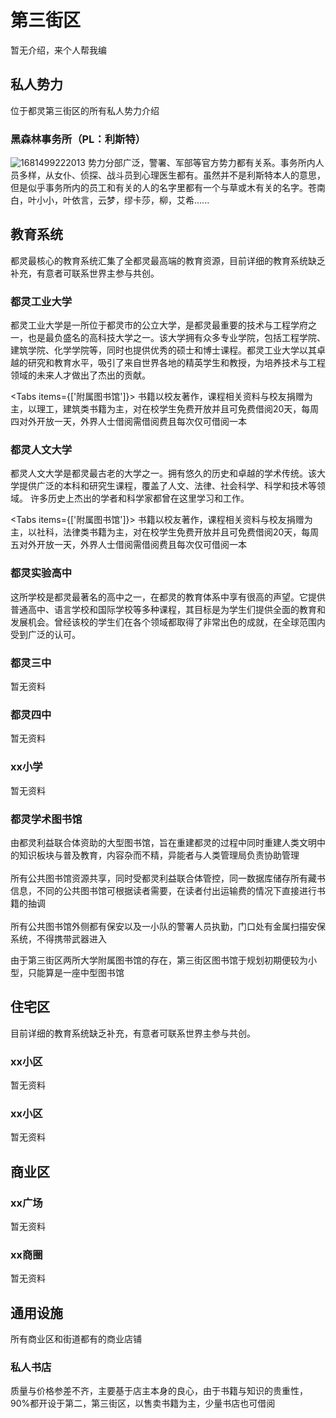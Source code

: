 # 第三街区

暂无介绍，来个人帮我编

## 私人势力

位于都灵第三街区的所有私人势力介绍

### 黑森林事务所（PL：利斯特）

![1681499222013](../../public/image/命运无常异能世界规则书/hslsws.jpg)
势力分部广泛，警署、军部等官方势力都有关系。事务所内人员多样，从女仆、侦探、战斗员到心理医生都有。虽然并不是利斯特本人的意思，但是似乎事务所内的员工和有关的人的名字里都有一个与草或木有关的名字。苍南白，叶小小，叶依言，云梦，缪卡莎，柳，艾希......


## 教育系统

都灵最核心的教育系统汇集了全都灵最高端的教育资源，目前详细的教育系统缺乏补充，有意者可联系世界主参与共创。

<Steps>

### 都灵工业大学

都灵工业大学是一所位于都灵市的公立大学，是都灵最重要的技术与工程学府之一，也是最负盛名的高科技大学之一。该大学拥有众多专业学院，包括工程学院、建筑学院、化学学院等，同时也提供优秀的硕士和博士课程。都灵工业大学以其卓越的研究和教育水平，吸引了来自世界各地的精英学生和教授，为培养技术与工程领域的未来人才做出了杰出的贡献。

<Tabs items={['附属图书馆']}>
  <Tab>
 书籍以校友著作，课程相关资料与校友捐赠为主，以理工，建筑类书籍为主，对在校学生免费开放并且可免费借阅20天，每周四对外开放一天，外界人士借阅需借阅费且每次仅可借阅一本
  </Tab>
</Tabs>

### 都灵人文大学

都灵人文大学是都灵最古老的大学之一。拥有悠久的历史和卓越的学术传统。该大学提供广泛的本科和研究生课程，覆盖了人文、法律、社会科学、科学和技术等领域。 许多历史上杰出的学者和科学家都曾在这里学习和工作。

<Tabs items={['附属图书馆']}>
  <Tab>
书籍以校友著作，课程相关资料与校友捐赠为主，以社科，法律类书籍为主，对在校学生免费开放并且可免费借阅20天，每周五对外开放一天，外界人士借阅需借阅费且每次仅可借阅一本
  </Tab>
</Tabs>

### 都灵实验高中

这所学校是都灵最著名的高中之一，在都灵的教育体系中享有很高的声望。它提供普通高中、语言学校和国际学校等多种课程，其目标是为学生们提供全面的教育和发展机会。曾经该校的学生们在各个领域都取得了非常出色的成就，在全球范围内受到广泛的认可。

### 都灵三中

暂无资料

### 都灵四中

暂无资料

### xx小学 

暂无资料

### 都灵学术图书馆

<Callout type="info">
    由都灵利益联合体资助的大型图书馆，旨在重建都灵的过程中同时重建人类文明中的知识板块与普及教育，内容杂而不精，异能者与人类管理局负责协助管理<br></br>
所有公共图书馆资源共享，同时受都灵利益联合体管控，同一数据库储存所有藏书信息，不同的公共图书馆可根据读者需要，在读者付出运输费的情况下直接进行书籍的抽调<br></br>
所有公共图书馆外侧都有保安以及一小队的警署人员执勤，门口处有金属扫描安保系统，不得携带武器进入
</Callout>

由于第三街区两所大学附属图书馆的存在，第三街区图书馆于规划初期便较为小型，只能算是一座中型图书馆


## 住宅区

目前详细的教育系统缺乏补充，有意者可联系世界主参与共创。


<Steps>

### xx小区

暂无资料

### xx小区

暂无资料

</Steps>


## 商业区


<Steps>

### xx广场

暂无资料

### xx商圈

暂无资料

## 通用设施

所有商业区和街道都有的商业店铺

### 私人书店

质量与价格参差不齐，主要基于店主本身的良心，由于书籍与知识的贵重性，90%都开设于第二，第三街区，以售卖书籍为主，少量书店也可借阅

</Steps>


